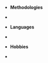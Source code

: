 
- **Methodologies**
- <EmList values="Agile/SCRUM, Kanban" light={true}/>

- **Languages**
- <EmList values="French&nbsp;(native), English&nbsp;(fluent)" light={true}/>

- **Hobbies**
- <EmList values="Board games, Woodworking, Electronics" light={true}/>

